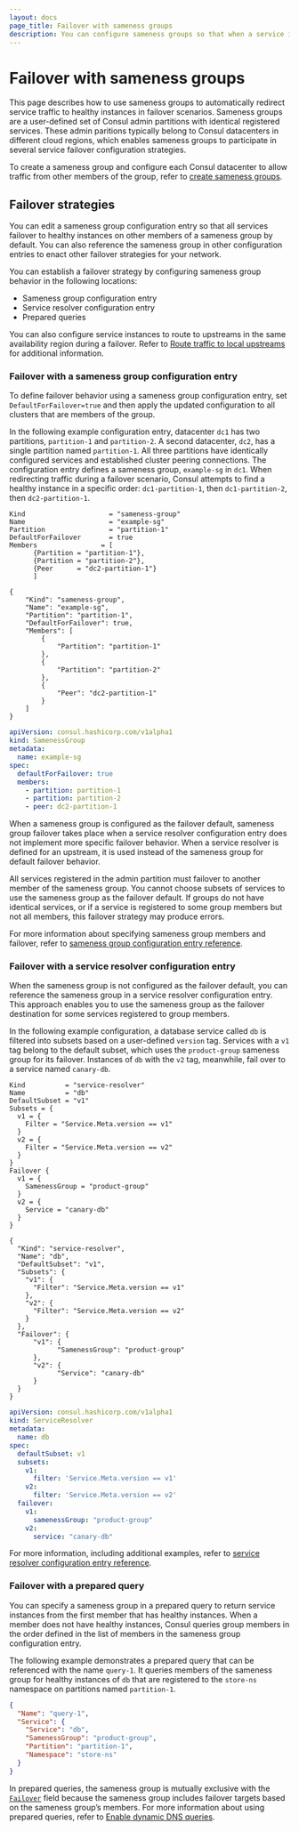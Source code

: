 ```yaml
---
layout: docs
page_title: Failover with sameness groups
description: You can configure sameness groups so that when a service instance fails, traffic automatically routes to an identical service instance. Learn how to use sameness groups to create a failover strategy for deployments with multiple datacenters and cluster peering connections.
---
```


# Failover with sameness groups

This page describes how to use sameness groups to automatically redirect service traffic to healthy instances in failover scenarios. Sameness groups are a user-defined set of Consul admin partitions with identical registered services. These admin paritions typically belong to Consul datacenters in different cloud regions, which enables sameness groups to participate in several service failover configuration strategies.

To create a sameness group and configure each Consul datacenter to allow traffic from other members of the group, refer to [create sameness groups](/consul/docs/east-west/cluster-peering/usage/create-sameness-groups).

## Failover strategies

You can edit a sameness group configuration entry so that all services failover to healthy instances on other members of a sameness group by default. You can also reference the sameness group in other configuration entries to enact other failover strategies for your network. 

You can establish a failover strategy by configuring sameness group behavior in the following locations:

- Sameness group configuration entry
- Service resolver configuration entry
- Prepared queries

You can also configure service instances to route to upstreams in the same availability region during a failover. Refer to [Route traffic to local upstreams](/consul/docs/manage-traffic/route-local) for additional information.

### Failover with a sameness group configuration entry

To define failover behavior using a sameness group configuration entry, set `DefaultForFailover=true` and then apply the updated configuration to all clusters that are members of the group.

In the following example configuration entry, datacenter `dc1` has two partitions, `partition-1` and `partition-2`. A second datacenter, `dc2`, has a single partition named `partition-1`. All three partitions have identically configured services and established cluster peering connections. The configuration entry defines a sameness group, `example-sg` in `dc1`. When redirecting traffic during a failover scenario, Consul attempts to find a healthy instance in a specific order: `dc1-partition-1`, then `dc1-partition-2`, then `dc2-partition-1`.

<Tabs>

<Tab heading="HCL" group="hcl">

```hcl
Kind                     = "sameness-group"  
Name                     = "example-sg"
Partition                = "partition-1" 
DefaultForFailover       = true
Members                = [
      {Partition = "partition-1"},
      {Partition = "partition-2"},
      {Peer      = "dc2-partition-1"}
      ]
```

</Tab>

<Tab heading="JSON" group="json">

```
{
    "Kind": "sameness-group", 
    "Name": "example-sg", 
    "Partition": "partition-1",
    "DefaultForFailover": true,
    "Members": [
        {
            "Partition": "partition-1"
        },
        {
            "Partition": "partition-2"
        },
        {
            "Peer": "dc2-partition-1"
        }
    ]
}
```

</Tab>

<Tab heading="YAML" group="yaml">

```yaml
apiVersion: consul.hashicorp.com/v1alpha1
kind: SamenessGroup 
metadata:
  name: example-sg
spec:
  defaultForFailover: true
  members:                                   
    - partition: partition-1
    - partition: partition-2
    - peer: dc2-partition-1
```

</Tab>
</Tabs>

When a sameness group is configured as the failover default, sameness group failover takes place when a service resolver configuration entry does not implement more specific failover behavior. When a service resolver is defined for an upstream, it is used instead of the sameness group for default failover behavior.

All services registered in the admin partition must failover to another member of the sameness group. You cannot choose subsets of services to use the sameness group as the failover default. If groups do not have identical services, or if a service is registered to some group members but not all members, this failover strategy may produce errors.

For more information about specifying sameness group members and failover, refer to [sameness group configuration entry reference](/consul/docs/connects/config-entries/sameness-group).

### Failover with a service resolver configuration entry

When the sameness group is not configured as the failover default, you can reference the sameness group in a service resolver configuration entry. This approach enables you to use the sameness group as the failover destination for some services registered to group members.

In the following example configuration, a database service called `db` is filtered into subsets based on a user-defined `version` tag. Services with a `v1` tag belong to the default subset, which uses the `product-group` sameness group for its failover. Instances of `db` with the `v2` tag, meanwhile, fail over to a service named `canary-db`.

<Tabs>

<Tab heading="HCL" group="hcl">

```hcl
Kind          = "service-resolver"
Name          = "db"
DefaultSubset = "v1"
Subsets = {
  v1 = {
    Filter = "Service.Meta.version == v1"
  }
  v2 = {
    Filter = "Service.Meta.version == v2"
  }
}
Failover {
  v1 = {
    SamenessGroup = "product-group"
  }
  v2 = {
    Service = "canary-db"
  }
}
```

</Tab>

<Tab heading="JSON" group="json">

```
{
  "Kind": "service-resolver", 
  "Name": "db", 
  "DefaultSubset": "v1",
  "Subsets": {
    "v1": {
      "Filter": "Service.Meta.version == v1"
    },
    "v2": {
      "Filter": "Service.Meta.version == v2"
    }
  },   
  "Failover": {
      "v1": {
            "SamenessGroup": "product-group"
      },
      "v2": {
            "Service": "canary-db"
      }
  }
}
```

</Tab>

<Tab heading="YAML" group="yaml">

```yaml
apiVersion: consul.hashicorp.com/v1alpha1
kind: ServiceResolver
metadata:
  name: db
spec:
  defaultSubset: v1
  subsets:
    v1:
      filter: 'Service.Meta.version == v1'
    v2:
      filter: 'Service.Meta.version == v2'
  failover:
    v1:
      samenessGroup: "product-group"
    v2:
      service: "canary-db"
```

</Tab>
</Tabs>

For more information, including additional examples, refer to [service resolver configuration entry reference](/consul/docs/reference/config-entry/service-resolver).

### Failover with a prepared query

You can specify a sameness group in a prepared query to return service instances from the first member that has healthy instances. When a member does not have healthy instances, Consul queries group members in the order defined in the list of members in the sameness group configuration entry.

The following example demonstrates a prepared query that can be referenced with the name `query-1`. It queries members of the sameness group for healthy instances of `db` that are registered to the `store-ns` namespace on partitions named `partition-1`.

```json
{
  "Name": "query-1",
  "Service": {
    "Service": "db",
    "SamenessGroup": "product-group",
    "Partition": "partition-1",
    "Namespace": "store-ns"
  }
}
```

In prepared queries, the sameness group is mutually exclusive with the [`Failover`](/consul/api-docs/query#failover) field because the sameness group includes failover targets based on the sameness group’s members. For more information about using prepared queries, refer to [Enable dynamic DNS queries](/consul/docs/discover/service/dynamic).